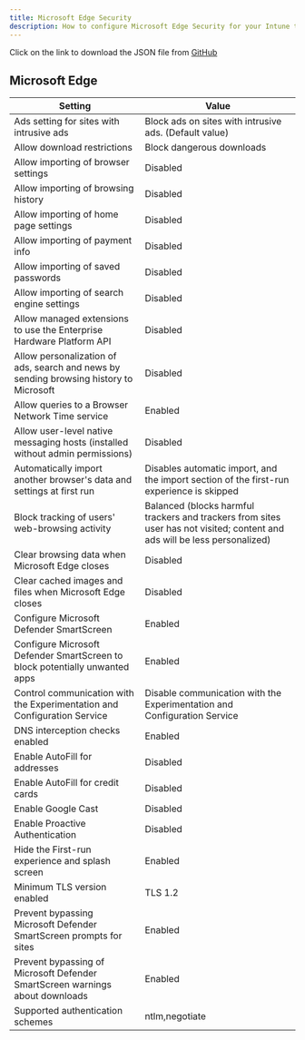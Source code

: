 ```yaml
---
title: Microsoft Edge Security
description: How to configure Microsoft Edge Security for your Intune tenant.
---
```



<Aside>
Click on the link to download the JSON file from <a href="https://github.com/SkipToTheEndpoint/OpenIntuneBaseline/blob/main/MACOS/NativeImport/MacOS%20-%20OIB%20-%20Microsoft%20Edge%20-%20D%20-%20Security%20-%20v1.0.json" target="_blank">GitHub</a>
</Aside>

## Microsoft Edge

| Setting                                                                                 | Value                                                                                      |
|-----------------------------------------------------------------------------------------|--------------------------------------------------------------------------------------------|
| Ads setting for sites with intrusive ads                                                 | Block ads on sites with intrusive ads. (Default value)                                      |
| Allow download restrictions                                                              | Block dangerous downloads                                                                  |
| Allow importing of browser settings                                                      | Disabled                                                                                    |
| Allow importing of browsing history                                                      | Disabled                                                                                    |
| Allow importing of home page settings                                                    | Disabled                                                                                    |
| Allow importing of payment info                                                          | Disabled                                                                                    |
| Allow importing of saved passwords                                                       | Disabled                                                                                    |
| Allow importing of search engine settings                                                | Disabled                                                                                    |
| Allow managed extensions to use the Enterprise Hardware Platform API                     | Disabled                                                                                    |
| Allow personalization of ads, search and news by sending browsing history to Microsoft   | Disabled                                                                                    |
| Allow queries to a Browser Network Time service                                          | Enabled                                                                                     |
| Allow user-level native messaging hosts (installed without admin permissions)            | Disabled                                                                                    |
| Automatically import another browser's data and settings at first run                    | Disables automatic import, and the import section of the first-run experience is skipped     |
| Block tracking of users' web-browsing activity                                           | Balanced (blocks harmful trackers and trackers from sites user has not visited; content and ads will be less personalized) |
| Clear browsing data when Microsoft Edge closes                                           | Disabled                                                                                    |
| Clear cached images and files when Microsoft Edge closes                                 | Disabled                                                                                    |
| Configure Microsoft Defender SmartScreen                                                 | Enabled                                                                                     |
| Configure Microsoft Defender SmartScreen to block potentially unwanted apps              | Enabled                                                                                     |
| Control communication with the Experimentation and Configuration Service                 | Disable communication with the Experimentation and Configuration Service                    |
| DNS interception checks enabled                                                          | Enabled                                                                                     |
| Enable AutoFill for addresses                                                            | Disabled                                                                                    |
| Enable AutoFill for credit cards                                                         | Disabled                                                                                    |
| Enable Google Cast                                                                       | Disabled                                                                                    |
| Enable Proactive Authentication                                                          | Disabled                                                                                    |
| Hide the First-run experience and splash screen                                           | Enabled                                                                                     |
| Minimum TLS version enabled                                                              | TLS 1.2                                                                                     |
| Prevent bypassing Microsoft Defender SmartScreen prompts for sites                       | Enabled                                                                                     |
| Prevent bypassing of Microsoft Defender SmartScreen warnings about downloads             | Enabled                                                                                     |
| Supported authentication schemes                                                         | ntlm,negotiate                                                                               |
